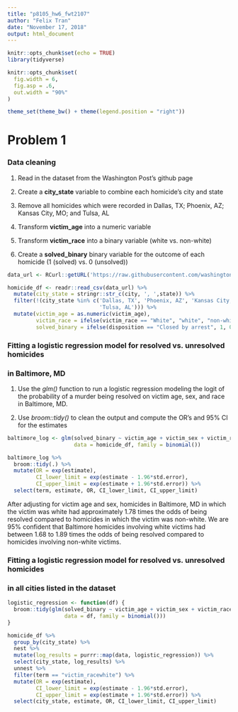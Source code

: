 ```yaml
---
title: "p8105_hw6_fwt2107"
author: "Felix Tran"
date: "November 17, 2018"
output: html_document
---
```


```r
knitr::opts_chunk$set(echo = TRUE)
library(tidyverse)

knitr::opts_chunk$set(
  fig.width = 6,
  fig.asp = .6,
  out.width = "90%"
)

theme_set(theme_bw() + theme(legend.position = "right"))
```

# Problem 1

### Data cleaning

1. Read in the dataset from the Washington Post's github page

2. Create a **city_state** variable to combine each homicide's city and state

3. Remove all homicides which were recorded in Dallas, TX; Phoenix, AZ; Kansas
City, MO; and Tulsa, AL

4. Transform **victim_age** into a numeric variable

5. Transform **victim_race** into a binary variable (white vs. non-white)

6. Create a **solved_binary** binary variable for the outcome of each homicide
(1 (solved) vs. 0 (unsolved))
```r
data_url <- RCurl::getURL('https://raw.githubusercontent.com/washingtonpost/data-homicides/master/homicide-data.csv')

homicide_df <- readr::read_csv(data_url) %>% 
  mutate(city_state = stringr::str_c(city, ', ',state)) %>% 
  filter(!(city_state %in% c('Dallas, TX', 'Phoenix, AZ', 'Kansas City, MO', 
                             'Tulsa, AL'))) %>% 
  mutate(victim_age = as.numeric(victim_age),
         victim_race = ifelse(victim_race == "White", "white", "non-white"),
         solved_binary = ifelse(disposition == "Closed by arrest", 1, 0))
```

### Fitting a logistic regression model for resolved vs. unresolved homicides
### in Baltimore, MD

1. Use the *glm()* function to run a logistic regression modeling the logit
of the probability of a murder being resolved on victim age, sex, and race
in Baltimore, MD.

2. Use *broom::tidy()* to clean the output and compute the OR's and 95% CI for
the estimates
```r
baltimore_log <- glm(solved_binary ~ victim_age + victim_sex + victim_race,
                     data = homicide_df, family = binomial())

baltimore_log %>% 
  broom::tidy(.) %>% 
  mutate(OR = exp(estimate),
         CI_lower_limit = exp(estimate - 1.96*std.error),
         CI_upper_limit = exp(estimate + 1.96*std.error)) %>% 
  select(term, estimate, OR, CI_lower_limit, CI_upper_limit)
```
After adjusting for victim age and sex, homicides in Baltimore, MD in which the 
victim was white had approximately 1.78 times the odds of being resolved 
compared to homicides in which the victim was non-white. We are 95% confident
that Baltimore homicides involving white victims had between 1.68 to 1.89 times
the odds of being resolved compared to homicides involving non-white victims.

### Fitting a logistic regression model for resolved vs. unresolved homicides
### in all cities listed in the dataset
```r
logistic_regression <- function(df) {
  broom::tidy(glm(solved_binary ~ victim_age + victim_sex + victim_race, 
                  data = df, family = binomial()))
}

homicide_df %>% 
  group_by(city_state) %>% 
  nest %>% 
  mutate(log_results = purrr::map(data, logistic_regression)) %>% 
  select(city_state, log_results) %>% 
  unnest %>%
  filter(term == "victim_racewhite") %>% 
  mutate(OR = exp(estimate),
         CI_lower_limit = exp(estimate - 1.96*std.error),
         CI_upper_limit = exp(estimate + 1.96*std.error)) %>% 
  select(city_state, estimate, OR, CI_lower_limit, CI_upper_limit)
  
```


